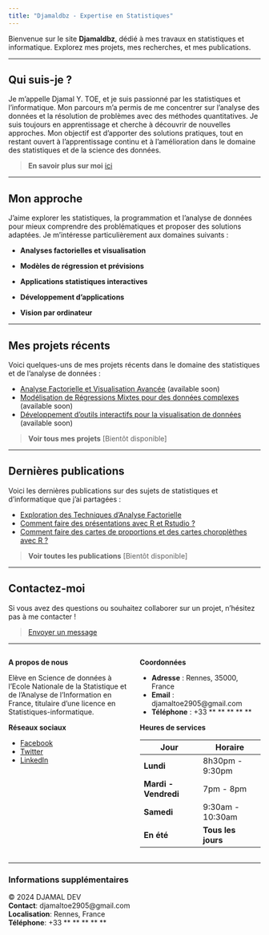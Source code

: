 ```yaml
---
title: "Djamaldbz - Expertise en Statistiques"
---
```


Bienvenue sur le site **Djamaldbz**, dédié à mes travaux en statistiques et informatique. Explorez mes projets, mes recherches, et mes publications.

---

## Qui suis-je ?

Je m'appelle Djamal Y. TOE, et je suis passionné par les statistiques et l'informatique. Mon parcours m'a permis de me concentrer sur l'analyse des données et la résolution de problèmes avec des méthodes quantitatives. Je suis toujours en apprentissage et cherche à découvrir de nouvelles approches. Mon objectif est d'apporter des solutions pratiques, tout en restant ouvert à l'apprentissage continu et à l'amélioration dans le domaine des statistiques et de la science des données.

> **En savoir plus sur moi** [ici](https://djamal2905.github.io/djamaldbz/about.html)

---

## Mon approche

J’aime explorer les statistiques, la programmation et l’analyse de données pour mieux comprendre des problématiques et proposer des solutions adaptées. Je m’intéresse particulièrement aux domaines suivants :

* **Analyses factorielles et visualisation**

* **Modèles de régression et prévisions**

* **Applications statistiques interactives**

* **Développement d’applications**

* **Vision par ordinateur**

---

## Mes projets récents

Voici quelques-uns de mes projets récents dans le domaine des statistiques et de l'analyse de données :

- [Analyse Factorielle et Visualisation Avancée]() (available soon)
- [Modélisation de Régressions Mixtes pour des données complexes](#) (available soon)
- [Développement d'outils interactifs pour la visualisation de données](#) (available soon)

> **Voir tous mes projets** [Bientôt disponible]

---

## Dernières publications

Voici les dernières publications sur des sujets de statistiques et d'informatique que j'ai partagées :

- [Exploration des Techniques d'Analyse Factorielle](https://djamal2905.github.io/djamal_website/ANALYSES_FACTORIELLES/TP03.html)
- [Comment faire des présentations avec R et Rstudio ?](https://djamal2905.github.io/djamal_website/FORMATIONS/presentations.html)
- [Comment faire des cartes de proportions et des cartes choroplèthes avec R ?](https://djamal2905.github.io/djamal_website/FORMATIONS/SIG.html)

> **Voir toutes les publications** [Bientôt disponible]

---

## Contactez-moi

Si vous avez des questions ou souhaitez collaborer sur un projet, n'hésitez pas à me contacter !

> [Envoyer un message](mailto:djamaltoe2905@gmail.com)

---

::::{.columns}
::: {.column width=4}
**A propos de nous**

Elève en Science de données à l'Ecole Nationale de la Statistique et de l'Analyse de l'Information en France, titulaire d'une licence en Statistiques-informatique.

**Réseaux sociaux**

- [Facebook](#)
- [Twitter](#)
- [LinkedIn](#)
:::

::: {.column width=4}

**Coordonnées**

- **Adresse** : Rennes, 35000, France
- **Email** : djamaltoe2905@gmail.com
- **Téléphone** : +33 ** ** ** ** **

**Heures de services**

| Jour                    | Horaire                   |
|-------------------------|---------------------------|
| **Lundi**               | 8h30pm - 9:30pm           |
| **Mardi - Vendredi**    | 7pm - 8pm                 |
| **Samedi**              | 9:30am - 10:30am          |
| **En été**              | **Tous les jours**

:::
::::

---

### Informations supplémentaires

© 2024 DJAMAL DEV  
**Contact**: djamaltoe2905@gmail.com  
**Localisation**: Rennes, France  
**Téléphone**: +33 ** ** ** ** **